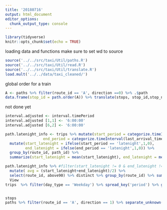 ---
title: '20180716'
output: html_document
editor_options: 
  chunk_output_type: console
---

```{r setup, include=FALSE}
library(tidyverse)
knitr::opts_chunk$set(echo = TRUE)
```

loading data and functions
make sure to set wd to source
```{r}
source('../../src/taxi/Util/paths.R')
source('../../src/taxi/Util/read.R')
source('../../src/taxi/Util/translate.R')
load.mult('../../data/taxi_cleaned/')
```

global order for a train
```{r}

A <- paths %>% filter(route_id == 'A', direction ==0) %>% .$path
data.frame(stop_id = path.order(A)) %>% translate(stops, stop_id,stop_name, stop_id=stop_name)

```


not done yet
```{r latenight}
interval.adjusted <- interval.timePeriod
interval.adjusted [1,1] <- '6:00:00'
interval.adjusted [6,2] <- '6:00:00'

path.latenight_info <- trips %>% mutate(start_period = categorize.timeInterval(first_arrival_time, interval.adjusted),
                 end_period = categorize.timeInterval(last_arrival_time, interval.adjusted)) %>%
  mutate(start_latenight = ifelse(start_period == 'latenight',1,0), 
         end_latenight = ifelse(end_period == 'latenight',1,0)) %>%
  group_by(route_id, path_id) %>%
  summarize(start_latenight = mean(start_latenight), end_latenight = mean(end_latenight))

path.latenight_info %>% #filter(start_latenight != 0 & end_latenight != 0) %>%
  mutate( avg = (start_latenight+end_latenight)/2) %>% 
  select(route_id, above90) %>% distinct %>% group_by(route_id) %>% summarize(x = mean(above90)) %>%
  View
trips  %>% filter(day_type == 'Weekday') %>% spread_key('period') %>% group_by(route_id, path_id, direction) %>% summarize(rush.am = mean(rush.am), rush.pm = mean(rush.pm)) %>% mutate(rush = rush.am + rush.pm) %>% filter(rush > .1) %>% mutate(is_peak = ifelse(rush.am == 0 | rush.pm == 0, 1, 0)) %>% View


stops
paths %>% filter(route_id == 'A', direction == 1) %>% separate_unknown(column = 'path',sep = '>') %>% View
```